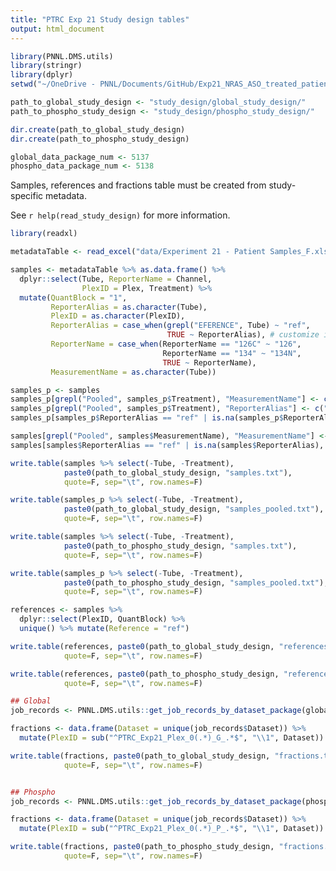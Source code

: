 ```yaml
---
title: "PTRC Exp 21 Study design tables"
output: html_document
---
```


```r
library(PNNL.DMS.utils)
library(stringr)
library(dplyr)
setwd("~/OneDrive - PNNL/Documents/GitHub/Exp21_NRAS_ASO_treated_patients/proteomics/")
```



```r
path_to_global_study_design <- "study_design/global_study_design/"
path_to_phospho_study_design <- "study_design/phospho_study_design/"

dir.create(path_to_global_study_design)
dir.create(path_to_phospho_study_design)

global_data_package_num <- 5137
phospho_data_package_num <- 5138

```


Samples, references and fractions table must be created from study-specific metadata. 

See `r help(read_study_design)` for more information.


```r
library(readxl)

metadataTable <- read_excel("data/Experiment 21 - Patient Samples_F.xlsx", sheet = 2) # later change to use synapse

samples <- metadataTable %>% as.data.frame() %>%
  dplyr::select(Tube, ReporterName = Channel, 
                PlexID = Plex, Treatment) %>%
  mutate(QuantBlock = "1",
         ReporterAlias = as.character(Tube),
         PlexID = as.character(PlexID),
         ReporterAlias = case_when(grepl("EFERENCE", Tube) ~ "ref",
                                   TRUE ~ ReporterAlias), # customize if reference changes
         ReporterName = case_when(ReporterName == "126C" ~ "126",       ## Here we make the channel names match the
                                  ReporterName == "134" ~ "134N",       ## format of the converter_ion conversion table.
                                  TRUE ~ ReporterName),
         MeasurementName = as.character(Tube))

samples_p <- samples
samples_p[grepl("Pooled", samples_p$Treatment), "MeasurementName"] <- c("Pooled 1", "Pooled 2")
samples_p[grepl("Pooled", samples_p$Treatment), "ReporterAlias"] <- c("Pooled 1", "Pooled 2")
samples_p[samples_p$ReporterAlias == "ref" | is.na(samples_p$ReporterAlias), "MeasurementName"] <- NA

samples[grepl("Pooled", samples$MeasurementName), "MeasurementName"] <- NA
samples[samples$ReporterAlias == "ref" | is.na(samples$ReporterAlias), "MeasurementName"] <- NA

write.table(samples %>% select(-Tube, -Treatment), 
            paste0(path_to_global_study_design, "samples.txt"),
            quote=F, sep="\t", row.names=F)

write.table(samples_p %>% select(-Tube, -Treatment), 
            paste0(path_to_global_study_design, "samples_pooled.txt"),
            quote=F, sep="\t", row.names=F)

write.table(samples %>% select(-Tube, -Treatment), 
            paste0(path_to_phospho_study_design, "samples.txt"),
            quote=F, sep="\t", row.names=F)

write.table(samples_p %>% select(-Tube, -Treatment), 
            paste0(path_to_phospho_study_design, "samples_pooled.txt"),
            quote=F, sep="\t", row.names=F)

```


```r
references <- samples %>%
  dplyr::select(PlexID, QuantBlock) %>%
  unique() %>% mutate(Reference = "ref")

write.table(references, paste0(path_to_global_study_design, "references.txt"),
            quote=F, sep="\t", row.names=F)

write.table(references, paste0(path_to_phospho_study_design, "references.txt"),
            quote=F, sep="\t", row.names=F)

```


```r
## Global
job_records <- PNNL.DMS.utils::get_job_records_by_dataset_package(global_data_package_num)

fractions <- data.frame(Dataset = unique(job_records$Dataset)) %>%
  mutate(PlexID = sub("^PTRC_Exp21_Plex_0(.*)_G_.*$", "\\1", Dataset)) # customize if Dataset format changes

write.table(fractions, paste0(path_to_global_study_design, "fractions.txt"),
            quote=F, sep="\t", row.names=F)


## Phospho
job_records <- PNNL.DMS.utils::get_job_records_by_dataset_package(phospho_data_package_num)

fractions <- data.frame(Dataset = unique(job_records$Dataset)) %>%
  mutate(PlexID = sub("^PTRC_Exp21_Plex_0(.*)_P_.*$", "\\1", Dataset)) # customize if Dataset format changes

write.table(fractions, paste0(path_to_phospho_study_design, "fractions.txt"),
            quote=F, sep="\t", row.names=F)

```

